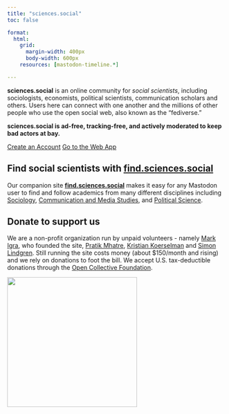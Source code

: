 ```yaml
---
title: "sciences.social"
toc: false

format:
  html:
    grid: 
      margin-width: 400px
      body-width: 600px
    resources: [mastodon-timeline.*]

---
```



**sciences.social** is an online community for *social scientists*, including
sociologists, economists, political scientists, communication scholars and others. 
Users here can  connect with one another and the millions of other people who use the open social web, 
also known as the "fediverse." 

**sciences.social is ad-free, tracking-free, and actively moderated to keep bad actors at bay.**

[Create an Account](https://sciences.social/auth/sign_up){target="_blank" class="btn btn-primary"} [Go to the Web App](https://sciences.social){class="btn btn-primary"}

## Find social scientists with **[find.sciences.social](https://find.sciences.social)** 

Our companion site **[find.sciences.social](https://find.sciences.social)** makes it easy for any Mastodon user to find and follow academics from many different disciplines including [Sociology](https://find.sciences.social/search?field=sociology), [Communication and Media Studies](https://find.sciences.social/search?q=&field=communication-and-media-studies), and [Political Science](https://find.sciences.social/search?q=&field=political-scientists).

## Donate to support us

We are a non-profit organization run by unpaid volunteers - namely
[Mark Igra](https://sciences.social/@markigra), who founded the site,
[Pratik Mhatre](https://sciences.social/deck/@Pratik),
[Kristian Koerselman](https://sciences.social/deck/@economistatwork) and 
[Simon Lindgren](https://sciences.social/deck/@simonlindgren). Still
running the site costs money (about $150/month and rising) and we rely on donations to
foot the bill. We accept U.S. tax-deductible donations through
the [Open Collective Foundation](https://opencollective.com/sciences-social).


<a href="https://opencollective.com/sciences-social/donate" target="_blank">
  <img src="https://opencollective.com/sciences-social/donate/button@2x.png?color=blue" width=300 />
</a>




